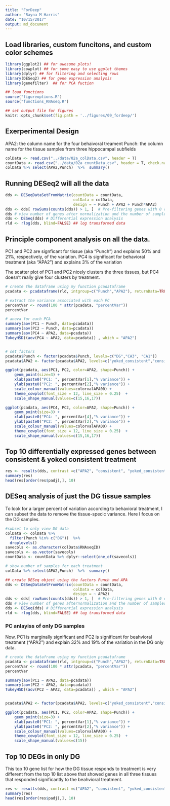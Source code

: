 ```yaml
---
title: "ForDeep"
author: "Rayna M Harris"
date: "10/15/2017"
output: md_document
---
```


## Load libraries, custom funcitons, and custom color schemes
```r
library(ggplot2) ## for awesome plots!
library(cowplot) ## for some easy to use ggplot themes
library(dplyr) ## for filtering and selecting rows
library(DESeq2) ## for gene expression analysis
library(genefilter)  ## for PCA fuction

## load functions 
source("figureoptions.R")
source("functions_RNAseq.R")

## set output file for figures 
knitr::opts_chunk$set(fig.path = '../figures/09_fordeep/')
```

## Exerperimental Design

APA2: the column name for the four behaivoral treament
Punch: the column name for the tissue samples from three hippocampal subfields

```r
colData <- read.csv("../data/02a_colData.csv", header = T)
countData <- read.csv("../data/02a_countData.csv", header = T, check.names = F, row.names = 1)
colData %>% select(APA2,Punch)  %>%  summary()
```

## Running DESeq2 will all the data

```r
dds <- DESeqDataSetFromMatrix(countData = countData,
                              colData = colData,
                              design = ~ Punch + APA2 + Punch*APA2)
dds <- dds[ rowSums(counts(dds)) > 1, ]  # Pre-filtering genes with 0 counts
dds # view number of genes after normalization and the number of samples
dds <- DESeq(dds) # Differential expression analysis
rld <- rlog(dds, blind=FALSE) ## log transformed data
```

## Principle component analysis on all the data. 
PC1 and PC2 are signficant for tissue (aka "Punch") and explains 50% and 21%, respectively, of the variation.
PC4 is significant for behavioral treatment (aka "APA2") and explains 3% of the variation

The scatter plot of PC1 and PC2 nicely clusters the three tissues, but PC4 doesn't really give four clusters by treatment. 

```r
# create the dataframe using my function pcadataframe 
pcadata <- pcadataframe(rld, intgroup=c("Punch","APA2"), returnData=TRUE)

# extract the variance associated with each PC
percentVar <- round(100 * attr(pcadata, "percentVar"))
percentVar

# anova for each PCA
summary(aov(PC1 ~ Punch, data=pcadata)) 
summary(aov(PC2 ~ Punch, data=pcadata)) 
summary(aov(PC4 ~ APA2, data=pcadata)) 
TukeyHSD((aov(PC4 ~ APA2, data=pcadata)) , which = "APA2") 


# set factors
pcadata$Punch <- factor(pcadata$Punch, levels=c("DG","CA3", "CA1"))
pcadata$APA2 <- factor(pcadata$APA2, levels=c("yoked_consistent","consistent",  "yoked_conflict","conflict"))

ggplot(pcadata, aes(PC1, PC2, color=APA2, shape=Punch)) +
    geom_point(size=3) +
    xlab(paste0("PC1: ", percentVar[1],"% variance")) +
    ylab(paste0("PC2: ", percentVar[2],"% variance")) +
    scale_colour_manual(values=colorvalAPA00) + 
    theme_cowplot(font_size = 12, line_size = 0.25)  +
    scale_shape_manual(values=c(15,16,17))

ggplot(pcadata, aes(PC4, PC2, color=APA2, shape=Punch)) +
    geom_point(size=3) +
    xlab(paste0("PC4: ", percentVar[4],"% variance")) +
    ylab(paste0("PC2: ", percentVar[2],"% variance")) +
    scale_colour_manual(values=colorvalAPA00) + 
    theme_cowplot(font_size = 12, line_size = 0.25)  +
    scale_shape_manual(values=c(15,16,17))
```

## Top 10 differentially expressed genes between consistent & yoked consistent treatment

```r
res <- results(dds, contrast =c("APA2", "consistent", "yoked_consistent"), independentFiltering = T, alpha = 0.1)
summary(res)
head(res[order(res$padj),], 10)
```

## DESeq analysis of just the DG tissue samples

To look for a larger percent of variation according to behavioral treatment, I can subset the data to remove the tissue-specic variance. Here I focus on the DG samples. 

```r
#subset to only view DG data
colData <- colData %>% 
  filter(Punch %in% c("DG"))  %>% 
  droplevels()
savecols <- as.character(colData$RNAseqID) 
savecols <- as.vector(savecols) 
countData <- countData %>% dplyr::select(one_of(savecols)) 

# show number of samples for each treatment
colData %>% select(APA2,Punch)  %>%  summary()

## create DESeq object using the factors Punch and APA
dds <- DESeqDataSetFromMatrix(countData = countData,
                              colData = colData,
                              design = ~ APA2)
dds <- dds[ rowSums(counts(dds)) > 1, ]  # Pre-filtering genes with 0 counts
dds # view number of genes afternormalization and the number of samples
dds <- DESeq(dds) # Differential expression analysis
rld <- rlog(dds, blind=FALSE) ## log transformed data
```

### PC anlayiss of only DG samples

Now, PC1 is marginally significant and PC2 is significant for beahvioral treatment ("APA2") and explain 32% and 19% of the variation in the DG only data.

```r
# create the dataframe using my function pcadataframe
pcadata <- pcadataframe(rld, intgroup=c("Punch","APA2"), returnData=TRUE)
percentVar <- round(100 * attr(pcadata, "percentVar"))
percentVar

summary(aov(PC1 ~ APA2, data=pcadata)) 
summary(aov(PC2 ~ APA2, data=pcadata)) 
TukeyHSD((aov(PC2 ~ APA2, data=pcadata)) , which = "APA2") 


pcadata$APA2 <- factor(pcadata$APA2, levels=c("yoked_consistent","consistent",  "yoked_conflict","conflict"))

ggplot(pcadata, aes(PC1, PC2, color=APA2, shape=Punch)) +
    geom_point(size=3) +
    xlab(paste0("PC1: ", percentVar[1],"% variance")) +
    ylab(paste0("PC2: ", percentVar[2],"% variance")) +
    scale_colour_manual(values=colorvalAPA00) + 
    theme_cowplot(font_size = 12, line_size = 0.25)  +
    scale_shape_manual(values=c(15))
```

## Top 10 DEGs in only DG

This top 10 gene list for how the DG tissue responds to treatment is very different from the top 10 list above that showed genes in all three tissues that responded significantly to the beahvioral treatment. 

```r
res <- results(dds, contrast =c("APA2", "consistent", "yoked_consistent"), independentFiltering = T, alpha = 0.1)
summary(res)
head(res[order(res$padj),], 10)
```